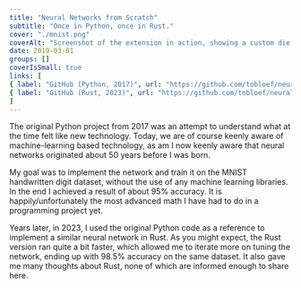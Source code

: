 ```yaml
---
title: "Neural Networks from Scratch"
subtitle: "Once in Python, once in Rust."
cover: "./mnist.png"
coverAlt: "Screenshot of the extension in action, showing a custom die roller UI."
date: 2019-03-01
groups: []
coverIsSmall: true
links: [
{ label: "GitHub (Python, 2017)", url: "https://github.com/tobloef/neural-network-python" },
{ label: "GitHub (Rust, 2023)", url: "https://github.com/tobloef/neural-network-rust" }
]
---
```


The original Python project from 2017 was an attempt to understand what at the time felt like new technology. Today, we are of course keenly aware of machine-learning based technology, as am I now keenly aware that neural networks originated about 50 years before I was born.

My goal was to implement the network and train it on the MNIST handwritten digit dataset, without the use of any machine learning libraries. In the end I achieved a result of about 95% accuracy. It is happily/unfortunately the most advanced math I have had to do in a programming project yet.

Years later, in 2023, I used the original Python code as a reference to implement a similar neural network in Rust. As you might expect, the Rust version ran quite a bit faster, which allowed me to iterate more on tuning the network, ending up with 98.5% accuracy on the same dataset. It also gave me many thoughts about Rust, none of which are informed enough to share here.
